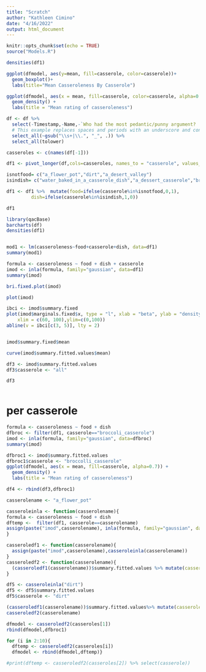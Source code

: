 ```yaml
---
title: "Scratch"
author: "Kathleen Cimino"
date: "4/16/2022"
output: html_document
---
```


```r
knitr::opts_chunk$set(echo = TRUE)
source("Models.R")
```
```r
densities(df1)
```

```r
ggplot(dfmodel, aes(y=mean, fill=casserole, color=casserole))+
  geom_boxplot()+
  labs(title="Mean Casseroleness By Casserole")
```


```r
ggplot(dfmodel, aes(x = mean, fill=casserole, color=casserole, alpha=0.7)) +
  geom_density() + 
  labs(title = "Mean rating of casseroleness")
```












```r
df <- df %>% 
  select(-Timestamp,-Name,-`Who had the most pedantic/punny argument?  (Only answer this if it is after arguments have been made)`) %>%
  # This example replaces spaces and periods with an underscore and converts everything to lower case
  select_all(~gsub("\\s+|\\.", "_", .)) %>% 
  select_all(tolower)

casseroles <- c(names(df[-1]))

df1 <- pivot_longer(df,cols=casseroles, names_to = "casserole", values_to = "casseroleness")

isnotfood= c("a_flower_pot","dirt","a_desert_valley")
isindish= c("water_baked_in_a_casserole_dish","a_dessert_casserole","broccoli_casserole")

df1 <- df1 %>%  mutate(food=ifelse(casserole%in%isnotfood,0,1),
         dish=ifelse(casserole%in%isindish,1,0))

df1
```

```r
library(qacBase)
barcharts(df)
densities(df1)
```
```r

```
```r
mod1 <- lm(casseroleness~food+casserole+dish, data=df1)
summary(mod1)
```
```r
formula <- casseroleness ~ food + dish + casserole
imod <- inla(formula, family="gaussian", data=df1)
summary(imod)
```

```r
bri.fixed.plot(imod)
```
```r
plot(imod)
```
```r
ibci <- imod$summary.fixed
plot(imod$marginals.fixed$x, type = "l", xlab = "beta", ylab = "density", 
    xlim = c(60, 100),ylim=c(0,100))
abline(v = ibci[c(3, 5)], lty = 2)


imod$summary.fixed$mean
```
```r
curve(imod$summary.fitted.values$mean)
```
```r
df3 <- imod$summary.fitted.values
df3$casserole <- "all"
```
```r
df3
```
```r

```


# per casserole

```r
formula <- casseroleness ~ food + dish
dfbroc <- filter(df1, casserole=="broccoli_casserole")
imod <- inla(formula, family="gaussian", data=dfbroc)
summary(imod)
```
```r
dfbroc1 <- imod$summary.fitted.values
dfbroc1$casserole <- "broccolli_casserole"
ggplot(dfmodel, aes(x = mean, fill=casserole, alpha=0.7)) +
  geom_density() + 
  labs(title = "Mean rating of casseroleness")
```

```r
df4 <- rbind(df3,dfbroc1)
```

```r
casserolename <- "a_flower_pot"

casseroleinla <- function(casserolename){
formula <- casseroleness ~ food + dish
dftemp <-  filter(df1, casserole==casserolename)
assign(paste("imod",casserolename), inla(formula, family="gaussian", data=dftemp))
}

casseroledf1 <- function(casserolename){
  assign(paste("imod",casserolename),casseroleinla(casserolename))
}
casseroledf2 <- function(casserolename){
  (casseroledf1(casserolename))$summary.fitted.values %>% mutate(casserole=casserolename)
}

df5 <- casseroleinla("dirt")
df5 <- df5$summary.fitted.values
df5$casserole <- "dirt"

(casseroledf1(casserolename))$summary.fitted.values%>% mutate(casserole=casserolename)
casseroledf2(casserolename)

dfmodel <- casseroledf2(casseroles[1])
rbind(dfmodel,dfbroc1)

for (i in 2:10){
  dftemp <- casseroledf2(casseroles[i])
  dfmodel <- rbind(dfmodel,dftemp)}

#print(dftemp <- casseroledf2(casseroles[2]) %>% select(casserole))
```

